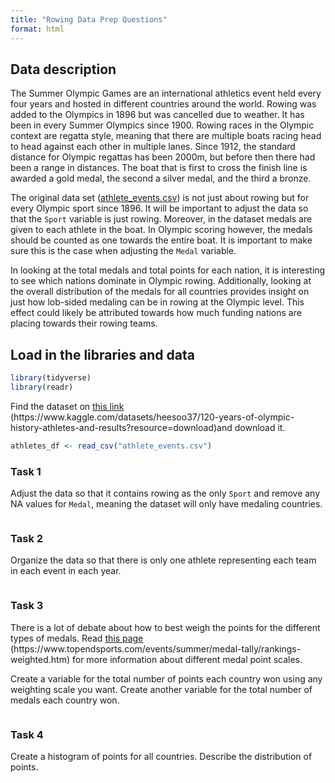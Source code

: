 ```yaml
---
title: "Rowing Data Prep Questions"
format: html
---
```


## Data description

The Summer Olympic Games are an international athletics event held every four years and hosted in different countries around the world. Rowing was added to the Olympics in 1896 but was cancelled due to weather. It has been in every Summer Olympics since 1900. Rowing races in the Olympic context are regatta style, meaning that there are multiple boats racing head to head against each other in multiple lanes. Since 1912, the standard distance for Olympic regattas has been 2000m, but before then there had been a range in distances. The boat that is first to cross the finish line is awarded a gold medal, the second a silver medal, and the third a bronze.

The original data set ([athlete_events.csv](athlete_events.csv){target="_blank"}) is not just about rowing but for every Olympic sport since 1896. It will be important to adjust the data so that the `Sport` variable is just rowing. Moreover, in the dataset medals are given to each athlete in the boat. In Olympic scoring however, the medals should be counted as one towards the entire boat. It is important to make sure this is the case when adjusting the `Medal` variable.

In looking at the total medals and total points for each nation, it is interesting to see which nations dominate in Olympic rowing. Additionally, looking at the overall distribution of the medals for all countries provides insight on just how lob-sided medaling can be in rowing at the Olympic level. This effect could likely be attributed towards how much funding nations are placing towards their rowing teams.

## Load in the libraries and data

```r
library(tidyverse)
library(readr)
```

Find the dataset on [this link](https://www.kaggle.com/datasets/heesoo37/120-years-of-olympic-history-athletes-and-results?resource=download){target="_blank"} (https://www.kaggle.com/datasets/heesoo37/120-years-of-olympic-history-athletes-and-results?resource=download)and download it.

```r
athletes_df <- read_csv("athlete_events.csv")
```

### Task 1

Adjust the data so that it contains rowing as the only `Sport` and remove any NA values for `Medal`, meaning the dataset will only have medaling countries.

```r

```

### Task 2

Organize the data so that there is only one athlete representing each team in each event in each year.

```r

```

### Task 3

There is a lot of debate about how to best weigh the points for the different types of medals. Read [this page](https://www.topendsports.com/events/summer/medal-tally/rankings-weighted.htm){target="_blank"} (https://www.topendsports.com/events/summer/medal-tally/rankings-weighted.htm) for more information about different medal point scales.

Create a variable for the total number of points each country won using any weighting scale you want. Create another variable for the total number of medals each country won.

```r

```

### Task 4

Create a histogram of points for all countries. Describe the distribution of points.
